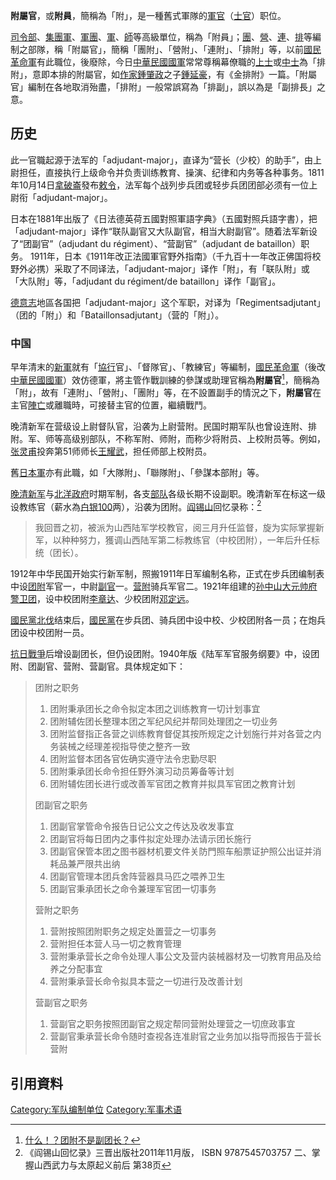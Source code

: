 '''附屬官'''，或'''附員'''，簡稱為「附」，是一種舊式軍隊的[[軍官|軍官]]（[[士官|士官]]）职位。

[[司令|司令部]]、[[集團軍|集團軍]]、[[軍團|軍團]]、[[军_(编制单位)|軍]]、[[师_(军队)|師]]等高級單位，稱為「附員」；[[團_(軍隊)|團]]、[[營|營]]、[[連|連]]、[[排|排]]等編制之部隊，稱「附屬官」，簡稱「團附」、「營附」、「連附」、「排附」等，以前[[國民革命軍|國民革命軍]]有此職位，後廢除，今日[[中華民國國軍|中華民國國軍]]常常尊稱幕僚職的[[上士|上士]]或[[中士|中士]]為「排附」，意即本排的附屬官，如[[作家|作家]][[鍾肇政|鍾肇政]]之子[[鍾延豪|鍾延豪]]，有《金排附》一篇。「附屬官」編制在各地取消殆盡，「排附」一般常誤寫為「排副」，誤以為是「副排長」之意。

==历史==
此一官職起源于法军的「adjudant-major」，直译为“营长（少校）的助手”，由上尉担任，直接执行上级命令并负责训练教育、操演、纪律和内务等各种事务。1811年10月14日[[拿破崙|拿破崙]]發布[[敕令|敕令]]，法军每个战列步兵团或轻步兵团团部必须有一位上尉衔「adjudant-major」。

日本在1881年出版了《日法德英荷五國對照軍語字典》（五國對照兵語字書），把「adjudant-major」译作“联队副官又大队副官，相当大尉副官”。随着法军新设了“团副官”（adjudant du régiment）、“营副官”（adjudant de bataillon）职务。 1911年，日本《1911年改正法國軍官野外指南》（千九百十一年改正佛国将校野外必携）采取了不同译法，「adjudant-major」译作「附」，有「联队附」或「大队附」等，「adjudant du régiment/de bataillon」译作「副官」。

[[大德意志|德意志]]地區各国把「adjudant-major」这个军职，对译为「Regimentsadjutant」（团的「附」）和「Bataillonsadjutant」（营的「附」）。

===中国===
早年清末的[[新軍|新軍]]就有「[[協行|協行]]官」、「督隊官」、「教練官」等編制，[[國民革命軍|國民革命軍]]（後改[[中華民國國軍|中華民國國軍]]）效仿德軍，將主管作戰訓練的參謀或助理官稱為'''附屬官'''<ref>[https://www.sohu.com/a/386242641_312708 什么！？团附不是副团长？]</ref>，簡稱為「附」，故有「連附」、「營附」、「團附」等，在不設置副手的情況之下，'''附屬官'''在主官[[陣亡|陣亡]]或離職時，可接替主官的位置，繼續戰鬥。

晚清新军在营级设上尉督队官，沿袭为上尉营附。民国时期军队也曾设连附、排附。军、师等高级别部队，不称军附、师附，而称少将附员、上校附员等。例如，[[张灵甫|张灵甫]]投奔第51师师长[[王耀武|王耀武]]，担任师部上校附员。

舊[[日軍|日本軍]]亦有此職，如「大隊附」、「聯隊附」、「參謀本部附」等。

[[新军|晚清新军]]与[[北洋政府|北洋政府]]时期军制，各支[[部队|部队]]各级长期不设副职。晚清新军在标这一级设教练官（薪水為[[银两|白银100]]两），沿袭为团附。[[阎锡山|阎锡山]]回忆录称：<ref>《阎锡山回忆录》三晋出版社2011年11月版， ISBN 9787545703757 二、掌握山西武力与太原起义前后 第38页</ref>
<blockquote>
我回晋之初，被派为山西陆军学校教官，阅三月升任监督，旋为实际掌握新军，以种种努力，獲调山西陆军第二标教练官（中校团附），一年后升任标统（团长）。
</blockquote>

1912年中华民国开始实行新军制，照搬1911年日军编制名称，正式在步兵团编制表中设[[团附|团附]]军官一，中尉[[副官|副官]]一。[[营附|营附]]骑兵军官二。1921年组建的[[孙中山|孙中山]][[大元帅府|大元帅府警卫团]]，设中校团附[[李章达|李章达]]、少校团附[[邓定远|邓定远]]。

[[國民黨北伐|國民黨北伐]]结束后，[[國民黨|國民黨]]在步兵团、骑兵团中设中校、少校团附各一员；在炮兵团设中校团附一员。

[[抗日戰爭|抗日戰爭]]后增设副团长，但仍设团附。1940年版《陆军军官服务纲要》中，设团附、团副官、营附、营副官。具体规定如下：
<blockquote>
团附之职务
#团附秉承团长之命令拟定本团之训练教育一切计划事宜
#团附辅佐团长整理本团之军纪风纪并帮同处理团之一切业务
#团附监督指正各营之训练教育督促其按所规定之计划施行并对各营之内务装械之经理差视指导使之整齐一致
#团附监督本团各官佐确实遵守法令忠勤尽职
#团附秉承团长命令担任野外演习动员筹备等计划
#团附辅佐团长进行或改善军官团之教育并拟具军官团之教育计划

团副官之职务
#团副官掌管命令报告日记公文之传达及收发事宜
#团副官将每日团内之事件拟定处理办法请示团长施行
#团副官保管本团之图书器材机要文件关防門照车船票证护照公出证并消耗品兼严限共出纳
#团副官管理本团兵舍阵营器具马匹之喂养卫生
#团副官秉承团长之命令兼理军官团一切事务

营附之职务
#营附按照团附职务之规定处置营之一切事务
#营附担任本营人马一切之教育管理
#营附秉承营长之命令处理人事公文及营内装械器材及一切教育用品及给养之分配事宜
#营附秉承营长命令拟具本营之一切进行及改善计划

营副官之职务
#营副官之职务按照团副官之规定帮同营附处理营之一切庶政事宜
#营副官秉承营长命令随时查视各连准尉官之业务加以指导而报告于营长营附
</blockquote>

==引用資料==
{{Reflist|}}

[[Category:军队编制单位|Category:军队编制单位]]
[[Category:军事术语|Category:军事术语]]